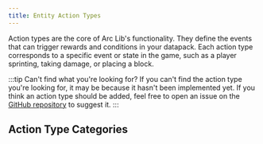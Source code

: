 ```yaml
---
title: Entity Action Types
---
```



Action types are the core of Arc Lib's functionality. They define the events that can trigger rewards and conditions in your datapack. Each action type corresponds to a specific event or state in the game, such as a player sprinting, taking damage, or placing a block.

:::tip Can't find what you're looking for?
If you can't find the action type you're looking for, it may be because it hasn't been implemented yet. If you think an action type should be added, feel free to open an issue on the [GitHub repository](https://github.com/DAQEM/ArcLib/issues) to suggest it.
:::

## Action Type Categories

<DocCardList className="category-list" />
